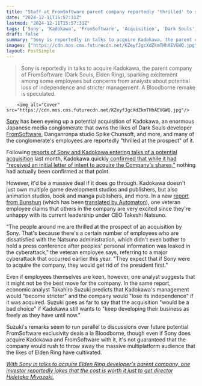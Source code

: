 ```yaml
---
title: "Staff at FromSoftware parent company reportedly 'thrilled' to see Sony in talks to buy them, but one analyst says the sale would be a 'bad choice' for the house of Elden Ring"
date: "2024-12-11T15:57:31Z"
lastmod: "2024-12-11T15:57:31Z"
tags: ['Sony', 'Kadokawa', 'FromSoftware', 'Acquisition', 'Dark Souls', 'Elden Ring', 'Bloodborne', 'Japanese Games', 'Mergers and Acquisitions', 'Gaming Industry']
draft: false
summary: "Sony is reportedly in talks to acquire Kadokawa, the parent company of FromSoftware (Dark Souls, Elden Ring), sparking excitement among some employees but concerns from analysts about potential loss of independence and stricter management.  A Bloodborne remake is speculated."
images: ["https://cdn.mos.cms.futurecdn.net/KZeyfJgcXdZkmTHhAEVGWQ.jpg"]
layout: PostSimple
---
```

> Sony is reportedly in talks to acquire Kadokawa, the parent company of FromSoftware (Dark Souls, Elden Ring), sparking excitement among some employees but concerns from analysts about potential loss of independence and stricter management.  A Bloodborne remake is speculated.


        <img alt="Cover" src="https://cdn.mos.cms.futurecdn.net/KZeyfJgcXdZkmTHhAEVGWQ.jpg"/>
        
[Sony](https://www.gamesradar.com/tag/sony/) has been eyeing up a potential acquisition of Kadokawa, an enormous Japanese media conglomerate that owns the likes of Dark Souls developer [FromSoftware](https://www.gamesradar.com/tag/fromsoftware/), Danganronpa studio Spike Chunsoft, and more, and many of the conglomerate's employees are reportedly "thrilled at the prospect" of it.

Following [<u>reports of Sony and Kadokawa entering talks of a potential acquisition</u>](https://www.gamesradar.com/games/dark-souls/elden-ring-and-dark-souls-parent-company-is-reportedly-in-talks-to-be-acquired-by-sony-so-surely-that-bloodborne-remake-is-a-step-closer-now/) last month, Kadokawa quickly[<u> confirmed that while it had "received an initial letter of intent to acquire the Company's shares,"</u>](https://www.gamesradar.com/games/dark-souls/as-sonys-reported-plans-to-acquire-dark-souls-and-elden-ring-developers-parent-company-get-flagged-as-unclear-information-by-tokyo-stock-exchange-kadokawa-confirms-no-decision-has-been-made/) nothing had actually been confirmed at that point. 

However, it'd be a massive deal if it does go through. Kadokawa doesn't just own multiple game development studios and publishers, but also animation studios, book and manga publishers, and more. In a new [<u>report from Bunshun</u>](https://bunshun.jp/articles/-/75402) (which has been [<u>translated by Automaton</u>](https://automaton-media.com/en/news/kadokawas-employees-are-reportedly-optimistic-about-a-sony-buyout-because-theyre-itching-for-a-change-in-leadership/)), one veteran employee claims that others in the company are very excited since they're unhappy with its current leadership under CEO Takeshi Natsuno.

"The people around me are thrilled at the prospect of an acquisition by Sony. That's because there's a certain number of employees who are dissatisfied with the Natsuno administration, which didn't even bother to hold a press conference after peoples' personal information was leaked in the cyberattack," the veteran employee says, referring to a major cyberattack that occurred earlier this year. "They expect that if Sony were to acquire the company, they would get rid of the president first."

Even if employees themselves are keen, however, one analyst suggests that it might not be the best move for the company. In the same report, economic analyst Takahiro Suzuki predicts that Kadokawa's management would "become stricter" and the company would "lose its independence" if it was acquired. Suzuki goes as far to say that the acquisition "would be a bad choice" if Kadokawa still wants to "keep developing their business as freely as they have until now." 

Suzuki's remarks seem to run parallel to discussions over future potential FromSoftware exclusivity deals a la Bloodborne, though even if Sony does acquire Kadokawa and FromSoftware with it, it's not guaranteed that the company would rush to throw away the massive multiplatform audience that the likes of Elden Ring have cultivated. 

[<u><em>With Sony in talks to acquire Elden Ring developer's parent company, one investor reportedly jokes that the cost is worth it just to get director Hidetaka Miyazaki.</em></u>](https://www.gamesradar.com/games/rpg/with-sony-in-talks-to-acquire-elden-ring-developers-parent-company-one-investor-reportedly-jokes-that-the-cost-is-worth-it-just-to-get-director-hidetaka-miyazaki/)
        